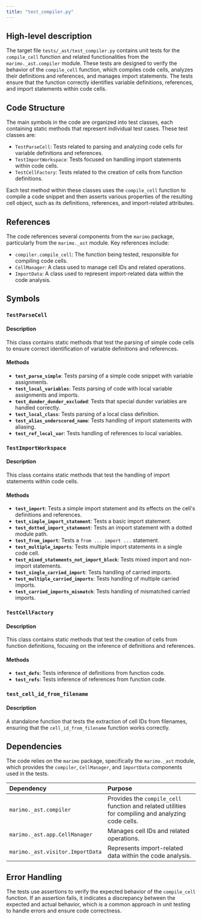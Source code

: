```yaml
---
title: "test_compiler.py"
---
```


## High-level description

The target file `tests/_ast/test_compiler.py` contains unit tests for the `compile_cell` function and related functionalities from the `marimo._ast.compiler` module. These tests are designed to verify the behavior of the `compile_cell` function, which compiles code cells, analyzes their definitions and references, and manages import statements. The tests ensure that the function correctly identifies variable definitions, references, and import statements within code cells.

## Code Structure

The main symbols in the code are organized into test classes, each containing static methods that represent individual test cases. These test classes are:

- `TestParseCell`: Tests related to parsing and analyzing code cells for variable definitions and references.
- `TestImportWorkspace`: Tests focused on handling import statements within code cells.
- `TestCellFactory`: Tests related to the creation of cells from function definitions.

Each test method within these classes uses the `compile_cell` function to compile a code snippet and then asserts various properties of the resulting cell object, such as its definitions, references, and import-related attributes.

## References

The code references several components from the `marimo` package, particularly from the `marimo._ast` module. Key references include:

- `compiler.compile_cell`: The function being tested, responsible for compiling code cells.
- `CellManager`: A class used to manage cell IDs and related operations.
- `ImportData`: A class used to represent import-related data within the code analysis.

## Symbols

### `TestParseCell`
#### Description
This class contains static methods that test the parsing of simple code cells to ensure correct identification of variable definitions and references.

#### Methods

- **`test_parse_simple`**: Tests parsing of a simple code snippet with variable assignments.
- **`test_local_variables`**: Tests parsing of code with local variable assignments and imports.
- **`test_dunder_dunder_excluded`**: Tests that special dunder variables are handled correctly.
- **`test_local_class`**: Tests parsing of a local class definition.
- **`test_alias_underscored_name`**: Tests handling of import statements with aliasing.
- **`test_ref_local_var`**: Tests handling of references to local variables.

### `TestImportWorkspace`
#### Description
This class contains static methods that test the handling of import statements within code cells.

#### Methods

- **`test_import`**: Tests a simple import statement and its effects on the cell's definitions and references.
- **`test_simple_import_statement`**: Tests a basic import statement.
- **`test_dotted_import_statement`**: Tests an import statement with a dotted module path.
- **`test_from_import`**: Tests a `from ... import ...` statement.
- **`test_multiple_imports`**: Tests multiple import statements in a single code cell.
- **`test_mixed_statements_not_import_block`**: Tests mixed import and non-import statements.
- **`test_single_carried_import`**: Tests handling of carried imports.
- **`test_multiple_carried_imports`**: Tests handling of multiple carried imports.
- **`test_carried_imports_mismatch`**: Tests handling of mismatched carried imports.

### `TestCellFactory`
#### Description
This class contains static methods that test the creation of cells from function definitions, focusing on the inference of definitions and references.

#### Methods

- **`test_defs`**: Tests inference of definitions from function code.
- **`test_refs`**: Tests inference of references from function code.

### `test_cell_id_from_filename`
#### Description
A standalone function that tests the extraction of cell IDs from filenames, ensuring that the `cell_id_from_filename` function works correctly.

## Dependencies

The code relies on the `marimo` package, specifically the `marimo._ast` module, which provides the `compiler`, `CellManager`, and `ImportData` components used in the tests.

| Dependency | Purpose |
|:-----------|:--------|
| `marimo._ast.compiler` | Provides the `compile_cell` function and related utilities for compiling and analyzing code cells. |
| `marimo._ast.app.CellManager` | Manages cell IDs and related operations. |
| `marimo._ast.visitor.ImportData` | Represents import-related data within the code analysis. |

## Error Handling

The tests use assertions to verify the expected behavior of the `compile_cell` function. If an assertion fails, it indicates a discrepancy between the expected and actual behavior, which is a common approach in unit testing to handle errors and ensure code correctness.